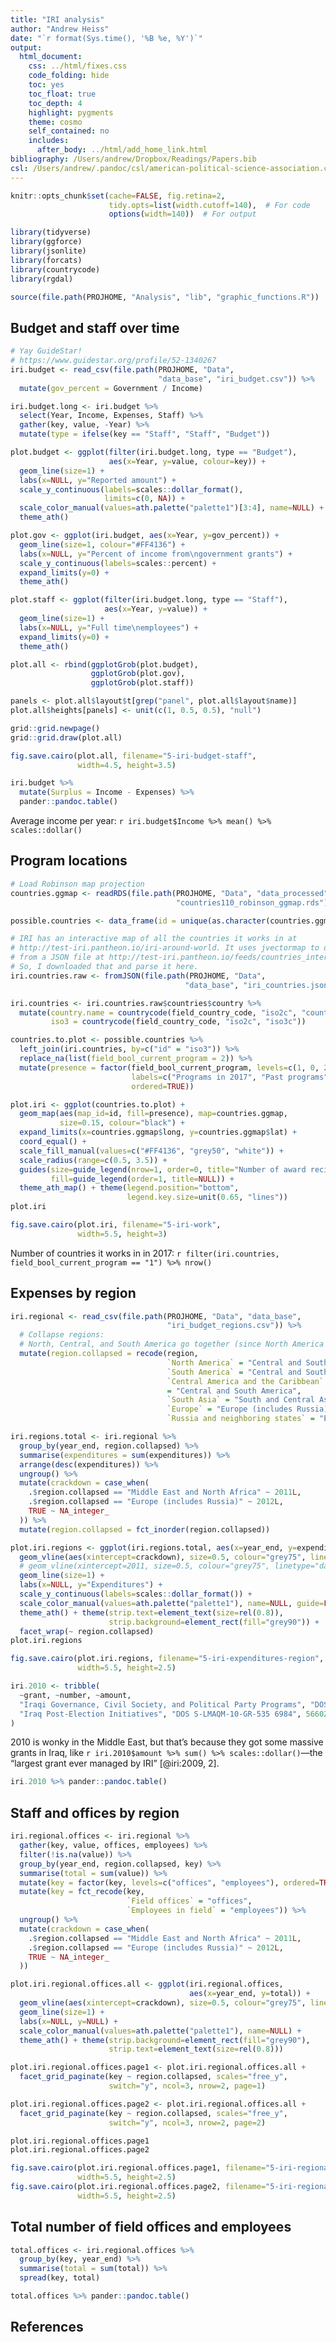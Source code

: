 ```yaml
---
title: "IRI analysis"
author: "Andrew Heiss"
date: "`r format(Sys.time(), '%B %e, %Y')`"
output: 
  html_document: 
    css: ../html/fixes.css
    code_folding: hide
    toc: yes
    toc_float: true
    toc_depth: 4
    highlight: pygments
    theme: cosmo
    self_contained: no
    includes:
      after_body: ../html/add_home_link.html
bibliography: /Users/andrew/Dropbox/Readings/Papers.bib
csl: /Users/andrew/.pandoc/csl/american-political-science-association.csl
---
```


```r
knitr::opts_chunk$set(cache=FALSE, fig.retina=2,
                      tidy.opts=list(width.cutoff=140),  # For code
                      options(width=140))  # For output

library(tidyverse)
library(ggforce)
library(jsonlite)
library(forcats)
library(countrycode)
library(rgdal)

source(file.path(PROJHOME, "Analysis", "lib", "graphic_functions.R"))
```

## Budget and staff over time

```r
# Yay GuideStar!
# https://www.guidestar.org/profile/52-1340267
iri.budget <- read_csv(file.path(PROJHOME, "Data", 
                                 "data_base", "iri_budget.csv")) %>%
  mutate(gov_percent = Government / Income)

iri.budget.long <- iri.budget %>%
  select(Year, Income, Expenses, Staff) %>%
  gather(key, value, -Year) %>%
  mutate(type = ifelse(key == "Staff", "Staff", "Budget"))

plot.budget <- ggplot(filter(iri.budget.long, type == "Budget"),
                      aes(x=Year, y=value, colour=key)) +
  geom_line(size=1) +
  labs(x=NULL, y="Reported amount") +
  scale_y_continuous(labels=scales::dollar_format(),
                     limits=c(0, NA)) +
  scale_color_manual(values=ath.palette("palette1")[3:4], name=NULL) +
  theme_ath()

plot.gov <- ggplot(iri.budget, aes(x=Year, y=gov_percent)) +
  geom_line(size=1, colour="#FF4136") +
  labs(x=NULL, y="Percent of income from\ngovernment grants") +
  scale_y_continuous(labels=scales::percent) +
  expand_limits(y=0) +
  theme_ath()

plot.staff <- ggplot(filter(iri.budget.long, type == "Staff"),
                     aes(x=Year, y=value)) +
  geom_line(size=1) +
  labs(x=NULL, y="Full time\nemployees") +
  expand_limits(y=0) +
  theme_ath()

plot.all <- rbind(ggplotGrob(plot.budget),
                  ggplotGrob(plot.gov),
                  ggplotGrob(plot.staff))

panels <- plot.all$layout$t[grep("panel", plot.all$layout$name)]
plot.all$heights[panels] <- unit(c(1, 0.5, 0.5), "null")

grid::grid.newpage()
grid::grid.draw(plot.all)

fig.save.cairo(plot.all, filename="5-iri-budget-staff", 
               width=4.5, height=3.5)
```

```r
iri.budget %>%
  mutate(Surplus = Income - Expenses) %>%
  pander::pandoc.table()
```

Average income per year: `r iri.budget$Income %>% mean() %>% scales::dollar()`

## Program locations

```r
# Load Robinson map projection
countries.ggmap <- readRDS(file.path(PROJHOME, "Data", "data_processed",
                                     "countries110_robinson_ggmap.rds"))

possible.countries <- data_frame(id = unique(as.character(countries.ggmap$id)))

# IRI has an interactive map of all the countries it works in at 
# http://test-iri.pantheon.io/iri-around-world. It uses jvectormap to display data 
# from a JSON file at http://test-iri.pantheon.io/feeds/countries_interactive_map
# So, I downloaded that and parse it here.
iri.countries.raw <- fromJSON(file.path(PROJHOME, "Data", 
                                       "data_base", "iri_countries.json"))

iri.countries <- iri.countries.raw$countries$country %>%
  mutate(country.name = countrycode(field_country_code, "iso2c", "country.name"),
         iso3 = countrycode(field_country_code, "iso2c", "iso3c"))

countries.to.plot <- possible.countries %>%
  left_join(iri.countries, by=c("id" = "iso3")) %>%
  replace_na(list(field_bool_current_program = 2)) %>%
  mutate(presence = factor(field_bool_current_program, levels=c(1, 0, 2),
                           labels=c("Programs in 2017", "Past programs", "No programming"),
                           ordered=TRUE))

plot.iri <- ggplot(countries.to.plot) +
  geom_map(aes(map_id=id, fill=presence), map=countries.ggmap, 
           size=0.15, colour="black") + 
  expand_limits(x=countries.ggmap$long, y=countries.ggmap$lat) +
  coord_equal() +
  scale_fill_manual(values=c("#FF4136", "grey50", "white")) +
  scale_radius(range=c(0.5, 3.5)) +
  guides(size=guide_legend(nrow=1, order=0, title="Number of award recipients:"),
         fill=guide_legend(order=1, title=NULL)) +
  theme_ath_map() + theme(legend.position="bottom",
                          legend.key.size=unit(0.65, "lines"))
plot.iri

fig.save.cairo(plot.iri, filename="5-iri-work", 
               width=5.5, height=3)
```

Number of countries it works in in 2017: `r filter(iri.countries, field_bool_current_program == "1") %>% nrow()`

## Expenses by region

```r
iri.regional <- read_csv(file.path(PROJHOME, "Data", "data_base",
                                   "iri_budget_regions.csv")) %>%
  # Collapse regions:
  # North, Central, and South America go together (since North America is just Mexico)
  mutate(region.collapsed = recode(region,
                                   `North America` = "Central and South America",
                                   `South America` = "Central and South America",
                                   `Central America and the Caribbean` 
                                   = "Central and South America",
                                   `South Asia` = "South and Central Asia",
                                   `Europe` = "Europe (includes Russia)",
                                   `Russia and neighboring states` = "Europe (includes Russia)"))

iri.regions.total <- iri.regional %>%
  group_by(year_end, region.collapsed) %>%
  summarise(expenditures = sum(expenditures)) %>%
  arrange(desc(expenditures)) %>%
  ungroup() %>%
  mutate(crackdown = case_when(
    .$region.collapsed == "Middle East and North Africa" ~ 2011L,
    .$region.collapsed == "Europe (includes Russia)" ~ 2012L,
    TRUE ~ NA_integer_
  )) %>%
  mutate(region.collapsed = fct_inorder(region.collapsed))

plot.iri.regions <- ggplot(iri.regions.total, aes(x=year_end, y=expenditures)) +
  geom_vline(aes(xintercept=crackdown), size=0.5, colour="grey75", linetype="dashed") +
  # geom_vline(xintercept=2011, size=0.5, colour="grey75", linetype="dashed") +
  geom_line(size=1) +
  labs(x=NULL, y="Expenditures") +
  scale_y_continuous(labels=scales::dollar_format()) +
  scale_color_manual(values=ath.palette("palette1"), name=NULL, guide=FALSE) +
  theme_ath() + theme(strip.text=element_text(size=rel(0.8)),
                      strip.background=element_rect(fill="grey90")) +
  facet_wrap(~ region.collapsed)
plot.iri.regions

fig.save.cairo(plot.iri.regions, filename="5-iri-expenditures-region", 
               width=5.5, height=2.5)
```

```r
iri.2010 <- tribble(
  ~grant, ~number, ~amount,
  "Iraqi Governance, Civil Society, and Political Party Programs", "DOS S-LMAQM-07-GR-209 6495", 12815842,
  "Iraq Post-Election Initiatives", "DOS S-LMAQM-10-GR-535 6984", 5660233
)
```

2010 is wonky in the Middle East, but that's because they got some massive grants in Iraq, like `r iri.2010$amount %>% sum() %>% scales::dollar()`—the "largest grant ever managed by IRI" [@iri:2009, 2].

```r
iri.2010 %>% pander::pandoc.table()
```

## Staff and offices by region

```r
iri.regional.offices <- iri.regional %>%
  gather(key, value, offices, employees) %>%
  filter(!is.na(value)) %>%
  group_by(year_end, region.collapsed, key) %>%
  summarise(total = sum(value)) %>%
  mutate(key = factor(key, levels=c("offices", "employees"), ordered=TRUE)) %>%
  mutate(key = fct_recode(key, 
                          `Field offices` = "offices",
                          `Employees in field` = "employees")) %>%
  ungroup() %>%
  mutate(crackdown = case_when(
    .$region.collapsed == "Middle East and North Africa" ~ 2011L,
    .$region.collapsed == "Europe (includes Russia)" ~ 2012L,
    TRUE ~ NA_integer_
  ))

plot.iri.regional.offices.all <- ggplot(iri.regional.offices, 
                                        aes(x=year_end, y=total)) +
  geom_vline(aes(xintercept=crackdown), size=0.5, colour="grey75", linetype="dashed") +
  geom_line(size=1) +
  labs(x=NULL, y=NULL) +
  scale_color_manual(values=ath.palette("palette1"), name=NULL) +
  theme_ath() + theme(strip.background=element_rect(fill="grey90"),
                      strip.text=element_text(size=rel(0.8)))

plot.iri.regional.offices.page1 <- plot.iri.regional.offices.all +
  facet_grid_paginate(key ~ region.collapsed, scales="free_y", 
                      switch="y", ncol=3, nrow=2, page=1)

plot.iri.regional.offices.page2 <- plot.iri.regional.offices.all +
  facet_grid_paginate(key ~ region.collapsed, scales="free_y", 
                      switch="y", ncol=3, nrow=2, page=2)

plot.iri.regional.offices.page1
plot.iri.regional.offices.page2

fig.save.cairo(plot.iri.regional.offices.page1, filename="5-iri-regional-staff-page1", 
               width=5.5, height=2.5)
fig.save.cairo(plot.iri.regional.offices.page2, filename="5-iri-regional-staff-page2", 
               width=5.5, height=2.5)
```

## Total number of field offices and employees

```r
total.offices <- iri.regional.offices %>%
  group_by(key, year_end) %>%
  summarise(total = sum(total)) %>%
  spread(key, total)

total.offices %>% pander::pandoc.table()
```

## References
